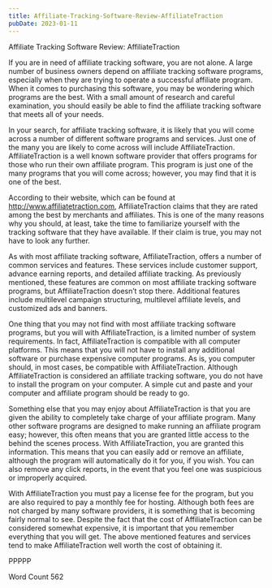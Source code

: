 ```yaml
---
title: Affiliate-Tracking-Software-Review-AffiliateTraction
pubDate: 2023-01-11
---
```


Affiliate Tracking Software Review:  AffiliateTraction 

If you are in need of affiliate tracking software, you are not alone.  A large number of business owners depend on affiliate tracking software programs, especially when they are trying to operate a successful affiliate program.  When it comes to purchasing this software, you may be wondering which programs are the best. With a small amount of research and careful examination, you should easily be able to find the affiliate tracking software that meets all of your needs.

In your search, for affiliate tracking software, it is likely that you will come across a number of different software programs and services.  Just one of the many you are likely to come across will include AffiliateTraction.  AffiliateTraction is a well known software provider that offers programs for those who run their own affiliate program.  This program is just one of the many programs that you will come across; however, you may find that it is one of the best.

According to their website, which can be found at http://www.affiliatetraction.com, AffiliateTraction claims that they are rated among the best by merchants and affiliates.  This is one of the many reasons why you should, at least, take the time to familiarize yourself with the tracking software that they have available.  If their claim is true, you may not have to look any further.  

As with most affiliate tracking software, AffiliateTraction, offers a number of common services and features. These services include customer support, advance earning reports, and detailed affiliate tracking.  As previously mentioned, these features are common on most affiliate tracking software programs, but AffiliateTraction doesn’t stop there. Additional features include multilevel campaign structuring, multilevel affiliate levels, and customized ads and banners.  

One thing that you may not find with most affiliate tracking software programs, but you will with AffiliateTraction, is a limited number of system requirements.  In fact, AffiliateTraction is compatible with all computer platforms. This means that you will not have to install any additional software or purchase expensive computer programs.  As is, you computer should, in most cases, be compatible with AffiliateTraction. Although AffiliateTraction is considered an affiliate tracking software, you do not have to install the program on your computer.  A simple cut and paste and your computer and affiliate program should be ready to go.

Something else that you may enjoy about AffiliateTraction is that you are given the ability to completely take charge of your affiliate program.  Many other software programs are designed to make running an affiliate program easy; however, this often means that you are granted little access to the behind the scenes process. With AffiliateTraction, you are granted this information. This means that you can easily add or remove an affiliate, although the program will automatically do it for you, if you wish.  You can also remove any click reports, in the event that you feel one was suspicious or improperly acquired.

With AffiliateTraction you must pay a license fee for the program, but you are also required to pay a monthly fee for hosting. Although both fees are not charged by many software providers, it is something that is becoming fairly normal to see.  Despite the fact that the cost of AffiliateTraction can be considered somewhat expensive, it is important that you remember everything that you will get.  The above mentioned features and services tend to make AffiliateTraction well worth the cost of obtaining it.

PPPPP

Word Count 562